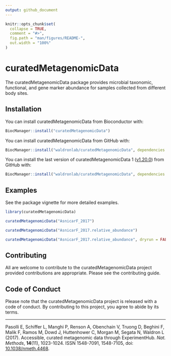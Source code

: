 ```yaml
---
output: github_document
---
```


<!-- README.md is generated from README.Rmd. Please edit that file -->

```r
knitr::opts_chunk$set(
  collapse = TRUE,
  comment = "#>",
  fig.path = "man/figures/README-",
  out.width = "100%"
)
```

# curatedMetagenomicData

<!-- badges: start -->
<!-- badges: end -->

The curatedMetagenomicData package provides microbial taxonomic, functional, and gene marker abundance for samples collected from different body sites.

## Installation

You can install curatedMetagenomicData from Bioconductor with:

```r
BiocManager::install("curatedMetagenomicData")
```

You can install curatedMetagenomicData from GitHub with:

```r
BiocManager::install("waldronlab/curatedMetagenomicData", dependencies = TRUE, build_vignettes = TRUE)
```

You can install the last version of curatedMetagenomicData 1 ([v1.20.0](https://github.com/waldronlab/curatedMetagenomicData/releases/tag/v1.20.0)) from GitHub with:

```r
BiocManager::install("waldronlab/curatedMetagenomicData", dependencies = TRUE, build_vignettes = TRUE, ref = "v1.20.0")
```

## Examples

See the package vignette for more detailed examples.

```r
library(curatedMetagenomicData)
```

```r
curatedMetagenomicData("AsnicarF_2017")
```

```r
curatedMetagenomicData("AsnicarF_2017.relative_abundance")
```

```r
curatedMetagenomicData("AsnicarF_2017.relative_abundance", dryrun = FALSE)
```

## Contributing

All are welcome to contribute to the curatedMetagenomicData project provided contributions are appropriate. Please see the contributing guide.

## Code of Conduct
  
Please note that the curatedMetagenomicData project is released with a code of conduct. By contributing to this project, you agree to abide by its terms.

---

Pasolli E, Schiffer L, Manghi P, Renson A, Obenchain V, Truong D, Beghini F, Malik F, Ramos M, Dowd J, Huttenhower C, Morgan M, Segata N, Waldron L (2017). Accessible, curated metagenomic data through ExperimentHub. *Nat. Methods*, **14**(11), 1023-1024. ISSN 1548-7091, 1548-7105, doi: [10.1038/nmeth.4468](https://doi.org/10.1038/nmeth.4468).

